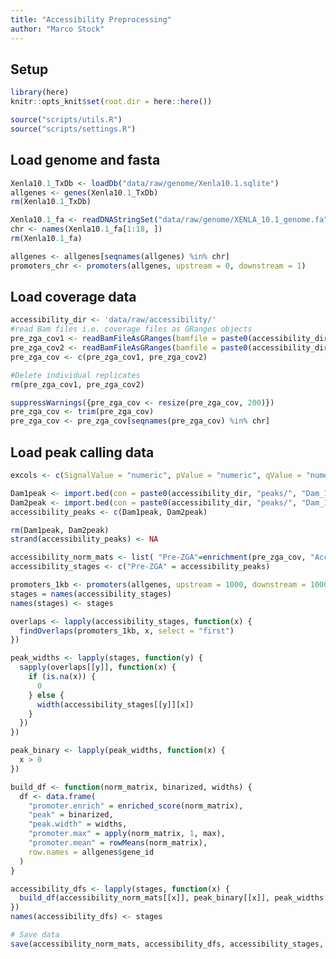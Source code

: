 ```yaml
---
title: "Accessibility Preprocessing"
author: "Marco Stock"
---
```


## Setup
```r
library(here)
knitr::opts_knit$set(root.dir = here::here())
```
```r
source("scripts/utils.R")
source("scripts/settings.R")
```

## Load genome and fasta
```r
Xenla10.1_TxDb <- loadDb("data/raw/genome/Xenla10.1.sqlite")
allgenes <- genes(Xenla10.1_TxDb)
rm(Xenla10.1_TxDb)

Xenla10.1_fa <- readDNAStringSet("data/raw/genome/XENLA_10.1_genome.fa", "fasta")
chr <- names(Xenla10.1_fa[1:18, ])
rm(Xenla10.1_fa)

allgenes <- allgenes[seqnames(allgenes) %in% chr]
promoters_chr <- promoters(allgenes, upstream = 0, downstream = 1)
```

## Load coverage data
```r
accessibility_dir <- 'data/raw/accessibility/'
#read Bam files i.e. coverage files as GRanges objects
pre_zga_cov1 <- readBamFileAsGRanges(bamfile = paste0(accessibility_dir, "Dam_1_SLX-20130_AR008_s_1_r.sorted.bam"), bamindex = paste0(accessibility_dir, "Dam_1_SLX-20130_AR008_s_1_r.sorted.bam.bai"))
pre_zga_cov2 <- readBamFileAsGRanges(bamfile = paste0(accessibility_dir, "Dam_1_SLX-20130_AR009_s_1_r.sorted.bam"), bamindex = paste0(accessibility_dir, "Dam_1_SLX-20130_AR009_s_1_r.sorted.bam.bai"))
pre_zga_cov <- c(pre_zga_cov1, pre_zga_cov2)

#Delete individual replicates
rm(pre_zga_cov1, pre_zga_cov2)

suppressWarnings({pre_zga_cov <- resize(pre_zga_cov, 200)})
pre_zga_cov <- trim(pre_zga_cov)
pre_zga_cov <- pre_zga_cov[seqnames(pre_zga_cov) %in% chr]
```

## Load peak calling data
```r
excols <- c(SignalValue = "numeric", pValue = "numeric", qValue = "numeric")

Dam1peak <- import.bed(con = paste0(accessibility_dir, "peaks/", "Dam_1_SLX-20130_AR008_s_1_r.sorted.bam_peaks01_peaks.broadPeak"), extraCols = excols)
Dam2peak <- import.bed(con = paste0(accessibility_dir, "peaks/", "Dam_1_SLX-20130_AR009_s_1_r.sorted.bam_peaks01_peaks.broadPeak"), extraCols = excols)
accessibility_peaks <- c(Dam1peak, Dam2peak)

rm(Dam1peak, Dam2peak)
strand(accessibility_peaks) <- NA
```

```r
accessibility_norm_mats <- list( "Pre-ZGA"=enrichment(pre_zga_cov, "Accessibility Pre-ZGA", value_name=expression("Accessibility [log"[2]*"]")))
accessibility_stages <- c("Pre-ZGA" = accessibility_peaks)
```


```r
promoters_1kb <- promoters(allgenes, upstream = 1000, downstream = 1000)
stages = names(accessibility_stages)
names(stages) <- stages

overlaps <- lapply(accessibility_stages, function(x) {
  findOverlaps(promoters_1kb, x, select = "first")
})

peak_widths <- lapply(stages, function(y) {
  sapply(overlaps[[y]], function(x) {
    if (is.na(x)) {
      0
    } else {
      width(accessibility_stages[[y]][x])
    }
  })
})

peak_binary <- lapply(peak_widths, function(x) {
  x > 0
})

build_df <- function(norm_matrix, binarized, widths) {
  df <- data.frame(
    "promoter.enrich" = enriched_score(norm_matrix),
    "peak" = binarized,
    "peak.width" = widths,
    "promoter.max" = apply(norm_matrix, 1, max),
    "promoter.mean" = rowMeans(norm_matrix),
    row.names = allgenes$gene_id
  )
}

accessibility_dfs <- lapply(stages, function(x) {
  build_df(accessibility_norm_mats[[x]], peak_binary[[x]], peak_widths[[x]])
})
names(accessibility_dfs) <- stages
```

```r
# Save data
save(accessibility_norm_mats, accessibility_dfs, accessibility_stages, file = paste0("data/processed/accessibility.RData"))
```
